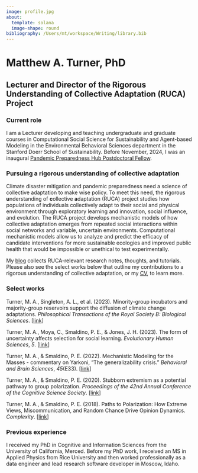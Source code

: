 ```yaml
---
image: profile.jpg
about:
  template: solana
  image-shape: round
bibliography: /Users/mt/workspace/Writing/library.bib
---
```


# Matthew A. Turner, PhD {#name}

## Lecturer and Director of the Rigorous Understanding of Collective Adaptation (RUCA) Project {#title}

### Current role

I am a Lecturer developing and teaching undergraduate and graduate
courses in Computational Social Science for Sustainability and Agent-based
Modeling in the Environmental Behavioral Sciences department in the Stanford
Doerr School of Sustainability. Before November, 2024, I was an inaugural 
[Pandemic Preparedness Hub Postdoctoral
Fellow](https://pandemichub.stanford.edu/fellows/).
<!-- I direct the Rigorous Understanding of Collective Adaptation (RUCA) project, explained below. -->

### Pursuing a rigorous understanding of collective adaptation

Climate disaster mitigation and pandemic preparedness need a science of collective adaptation to make wise policy. To meet this need, the **r**igorous **u**nderstanding of **c**ollective **a**daptation (RUCA) project studies how populations of individuals collectively adapt to their social and physical environment through exploratory learning and innovation, social influence, and evolution. The RUCA project develops mechanistic models of how collective adaptation emerges from repeated social interactions within social networks and variable, uncertain environments. Computational mechanistic models allow us to analyze and predict the efficacy of candidate interventions for more sustainable ecologies and improved public health that would be impossible or unethical to test experimentally.

My [blog](blog.qmd) collects RUCA-relevant research notes, thoughts, and tutorials. Please also see the select works below that outline my contributions to a rigorous understanding of collective adaptation, or my [CV](static/turner_cv.pdf), to learn more.

### Select works

::: {#primary-works-list}
Turner, M. A., Singleton, A. L., et al. (2023). Minority-group incubators and majority-group reservoirs support the diffusion of climate change adaptations. *Philosophical Transactions of the Royal Society B: Biological Sciences*. \[[link](#0){.uri}\]

Turner, M. A., Moya, C., Smaldino, P. E., & Jones, J. H. (2023). The form of uncertainty affects selection for social learning. *Evolutionary Human Sciences*, *5*. \[[link](https://doi.org/10.1017/ehs.2023.11)\]

Turner, M. A., & Smaldino, P. E. (2022). Mechanistic Modeling for the Masses - commentary on Yarkoni, “The generalizability crisis.” *Behavioral and Brain Sciences*, *45*(E33). \[[link](https://doi.org/10.1017/S0140525X2100039X)\]

Turner, M. A., & Smaldino, P. E. (2020). Stubborn extremism as a potential pathway to group polarization. *Proceedings of the 42nd Annual Conference of the Cognitive Science Society*. \[[link](https://cognitivesciencesociety.org/cogsci20/papers/0153/index.html)\]

Turner, M. A., & Smaldino, P. E. (2018). Paths to Polarization: How Extreme Views, Miscommunication, and Random Chance Drive Opinion Dynamics. *Complexity*. \[[link](https://doi.org/10.1155/2018/2740959)\]
:::

### Previous experience

I received my PhD in Cognitive and Information Sciences from the University of California, Merced. Before my PhD work, I received an MS in Applied Physics from Rice University and then worked professionally as a data engineer and lead research software developer in Moscow, Idaho.
